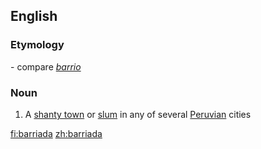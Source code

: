 ==English==

===Etymology===
{{etyl|es}} - compare ''[[barrio]]''

===Noun===
{{en-noun}}

# A [[shanty town]] or [[slum]] in any of several [[Peruvian]] cities

[[fi:barriada]]
[[zh:barriada]]